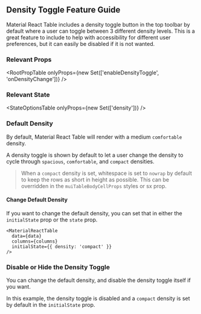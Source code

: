 
<Head>
  <title>Material React Table Docs - Density Toggle Feature Guide</title>
  <meta
    name="description"
    content="How to use, customize, or disable the density toggle button feature of Material React Table"
  />
</Head>

## Density Toggle Feature Guide

Material React Table includes a density toggle button in the top toolbar by default where a user can toggle between 3 different density levels. This is a great feature to include to help with accessibility for different user preferences, but it can easily be disabled if it is not wanted.

### Relevant Props

<RootPropTable
  onlyProps={new Set(['enableDensityToggle', 'onDensityChange'])}
/>

### Relevant State

<StateOptionsTable onlyProps={new Set(['density'])} />

### Default Density

By default, Material React Table will render with a medium `comfortable` density.

A density toggle is shown by default to let a user change the density to cycle through `spacious`, `comfortable`, and `compact` densities.

> When a `compact` density is set, whitespace is set to `nowrap` by default to keep the rows as short in height as possible. This can be overridden in the `muiTableBodyCellProps` styles or sx prop.

#### Change Default Density

If you want to change the default density, you can set that in either the `initialState` prop or the `state` prop.

```tsx
<MaterialReactTable
  data={data}
  columns={columns}
  initialState={{ density: 'compact' }}
/>
```

### Disable or Hide the Density Toggle

You can change the default density, and disable the density toggle itself if you want.

In this example, the density toggle is disabled and a `compact` density is set by default in the `initialState` prop.

<DisableExample />
